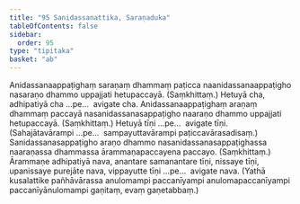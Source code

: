 ```yaml
---
title: "95 Sanidassanattika, Saraṇaduka"
tableOfContents: false
sidebar:
  order: 95
type: "tipitaka"
basket: "ab"
---
```



<DynamicBreadcrumb />

<Division number="146">

<Paragraph number="346">
Anidassanaappaṭighaṃ saraṇaṃ dhammaṃ paṭicca naanidassanaappaṭigho nasaraṇo dhammo uppajjati hetupaccayā. (Saṃkhittaṃ.) Hetuyā cha, adhipatiyā cha …pe…  avigate cha.
</Paragraph>

<Paragraph number="347">
Anidassanaappaṭighaṃ araṇaṃ dhammaṃ paccayā nasanidassanasappaṭigho naaraṇo dhammo uppajjati hetupaccayā. (Saṃkhittaṃ.) Hetuyā tīṇi …pe…  avigate tīṇi.
</Paragraph>

<Paragraph number="348">
(Sahajātavārampi …pe…  sampayuttavārampi paṭiccavārasadisaṃ.)
</Paragraph>

</Division>
<Division number="147">

<Paragraph number="349">
Sanidassanasappaṭigho araṇo dhammo nasanidassanasappaṭighassa naaraṇassa dhammassa ārammaṇapaccayena paccayo. (Saṃkhittaṃ.)
</Paragraph>

<Paragraph number="350">
Ārammaṇe adhipatiyā nava, anantare samanantare tīṇi, nissaye tīṇi, upanissaye purejāte nava, vippayutte tīṇi …pe…  avigate nava.
</Paragraph>

<Paragraph number="351">
(Yathā kusalattike pañhāvārassa anulomampi paccanīyampi anulomapaccanīyampi paccanīyānulomampi gaṇitaṃ, evaṃ gaṇetabbaṃ.)
</Paragraph>
</Division>